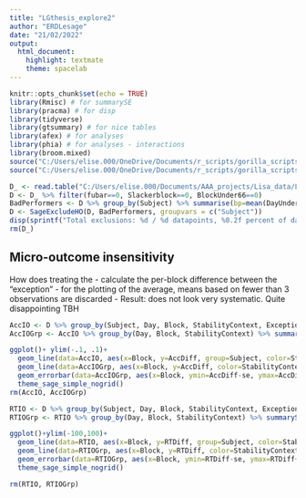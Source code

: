 ```yaml
---
title: "LGthesis_explore2"
author: "ERDLesage"
date: "21/02/2022"
output: 
  html_document: 
    highlight: textmate
    theme: spacelab
---
```


```r
knitr::opts_chunk$set(echo = TRUE)
library(Rmisc) # for summarySE
library(pracma) # for disp
library(tidyverse)
library(gtsummary) # for nice tables
library(afex) # for analyses
library(phia) # for analyses - interactions
library(broom.mixed)
source("C:/Users/elise.000/OneDrive/Documents/r_scripts/gorilla_scripts/HabitGorilla/SageThemesNSchemes.R")
source("C:/Users/elise.000/OneDrive/Documents/r_scripts/gorilla_scripts/HabitGorilla/SageDataCleanUtils.R")

D_ <- read.table("C:/Users/elise.000/Documents/AAA_projects/Lisa_data/LG_overtraining.txt", header = TRUE, sep = "\t")
D <- D_ %>% filter(fubar==0, Slackerblock==0, BlockUnder66==0)
BadPerformers <- D %>% group_by(Subject) %>% summarise(bp=mean(DayUnder75)) %>% mutate(BadPerf = ifelse(bp>0.33, 1, 0))
D <- SageExcludeHO(D, BadPerformers, groupvars = c("Subject"))
disp(sprintf("Total exclusions: %d / %d datapoints, %0.2f percent of data.\n", nrow(D_)-nrow(D), nrow(D), ((nrow(D_)-nrow(D))/nrow(D))*100))   
rm(D_)

```

## Micro-outcome insensitivity
How does treating the 
- calculate the per-block difference between the "exception"
- for the plotting of the average, means based on fewer than 3 observations are discarded
- Result: does not look very systematic. Quite disappointing TBH

```r
AccIO <- D %>% group_by(Subject, Day, Block, StabilityContext, ExceptionLag) %>% summarySE(measurevar = "OptimalChoice", groupvars = c("Subject", "Day", "Block", "StabilityContext", "ExceptionLag")) %>% filter(!is.na(ExceptionLag)) %>% select(-se, -N, -ci, -sd) %>% pivot_wider(names_from = "ExceptionLag", values_from="OptimalChoice") %>% mutate(AccDiff = `0`-`1`)
AccIOGrp <- AccIO %>% group_by(Day, Block, StabilityContext) %>% summarySE(measurevar = "AccDiff", groupvars = c("Day", "Block","StabilityContext")) %>% filter(N>3)

ggplot()+ ylim(-.1, .1)+
  geom_line(data=AccIO, aes(x=Block, y=AccDiff, group=Subject, color=StabilityContext), size =0.1, alpha=0.3) +
  geom_line(data=AccIOGrp, aes(x=Block, y=AccDiff, color=StabilityContext), size=1)+
  geom_errorbar(data=AccIOGrp, aes(x=Block, ymin=AccDiff-se, ymax=AccDiff+se, group=StabilityContext, color=StabilityContext))+
  theme_sage_simple_nogrid()
rm(AccIO, AccIOGrp)

```

```r
RTIO <- D %>% group_by(Subject, Day, Block, StabilityContext, ExceptionLag) %>% summarySE(measurevar = "RT", groupvars = c("Subject", "Day", "Block","StabilityContext", "ExceptionLag")) %>% filter(!is.na(ExceptionLag)) %>% select(-se, -N, -ci, -sd) %>% pivot_wider(names_from = "ExceptionLag", values_from="RT") %>% mutate(RTDiff = `1`-`0`)
RTIOGrp <- RTIO %>% group_by(Day, Block, StabilityContext) %>% summarySE(measurevar = "RTDiff", groupvars = c("Day", "Block","StabilityContext"))%>% filter(N>3)

ggplot()+ylim(-100,100)+
  geom_line(data=RTIO, aes(x=Block, y=RTDiff, group=Subject, color=StabilityContext), size =0.1, alpha=0.2) +
  geom_line(data=RTIOGrp, aes(x=Block, y=RTDiff, color=StabilityContext), size=1)+
  geom_errorbar(data=RTIOGrp, aes(x=Block, ymin=RTDiff-se, ymax=RTDiff+se, group=StabilityContext, color=StabilityContext))+
  theme_sage_simple_nogrid()

rm(RTIO, RTIOGrp)

```
